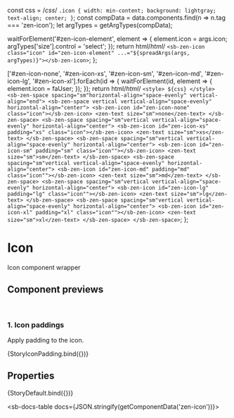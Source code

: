 const css = /*css*/ `
  .icon {
    width: min-content;
    background: lightgray;
    text-align; center;
  }
`;
const compData = data.components.find(n => n.tag === 'zen-icon');
let argTypes = getArgTypes(compData);


<Meta title="Icons/Icon" component="zen-icon" argTypes={argTypes} />

  waitForElement('#zen-icon-element', element => {
    element.icon = args.icon;
    argTypes['size'].control = 'select';
  });
  return html/*html*/ `
    <sb-zen-icon class="icon" id="zen-icon-element" ...="${spreadArgs(args, argTypes)}"></sb-zen-icon>
  `;
};

  ['#zen-icon-none', '#zen-icon-xs', '#zen-icon-sm', '#zen-icon-md', '#zen-icon-lg', '#zen-icon-xl'].forEach(id => {
    waitForElement(id, element => {
      element.icon = faUser;
    });
  });
  return html/*html*/ `
    <style>
      ${css}
    </style>
    <sb-zen-space spacing="sm"horizontal-align="space-evenly" vertical-align="end">
        <sb-zen-space vertical vertical-align="space-evenly" horizontal-align="center">
          <sb-zen-icon id="zen-icon-none" class="icon"></sb-zen-icon>
          <zen-text size="sm">none</zen-text>
        </sb-zen-space>
        <sb-zen-space spacing="sm"vertical vertical-align="space-evenly" horizontal-align="center">
          <sb-zen-icon id="zen-icon-xs" padding="xs" class="icon"></sb-zen-icon>
          <zen-text size="sm">xs</zen-text>
        </sb-zen-space>
        <sb-zen-space spacing="sm"vertical vertical-align="space-evenly" horizontal-align="center">
            <sb-zen-icon id="zen-icon-sm" padding="sm" class="icon""></sb-zen-icon>
            <zen-text size="sm">sm</zen-text>
        </sb-zen-space>
        <sb-zen-space spacing="sm"vertical vertical-align="space-evenly" horizontal-align="center">
            <sb-zen-icon id="zen-icon-md" padding="md" class="icon""></sb-zen-icon>
            <zen-text size="sm">md</zen-text>
        </sb-zen-space>
        <sb-zen-space spacing="sm"vertical vertical-align="space-evenly" horizontal-align="center">
            <sb-zen-icon id="zen-icon-lg" padding="lg" class="icon""></sb-zen-icon>
            <zen-text size="sm">lg</zen-text>
        </sb-zen-space>
        <sb-zen-space spacing="sm"vertical vertical-align="space-evenly" horizontal-align="center">
            <sb-zen-icon id="zen-icon-xl" padding="xl" class="icon""></sb-zen-icon>
            <zen-text size="sm">xl</zen-text>
        </sb-zen-space>
    </sb-zen-space>
  `;
};

# Icon

Icon component wrapper

## Component previews

<br />

### 1. Icon paddings

Apply padding to the icon.

<Canvas>
  <Story name="paddings">{StoryIconPadding.bind({})}</Story>
</Canvas>

<br />

## Properties

<Canvas>
  <Story
    name="default"
    args={{
      ...getDefaultArgs(argTypes),
      icon: faUser,
    }}
  >
    {StoryDefault.bind({})}
  </Story>
</Canvas>

<ArgsTable story="default" />

<sb-docs-table docs={JSON.stringify(getComponentData('zen-icon'))}></sb-docs-table>
